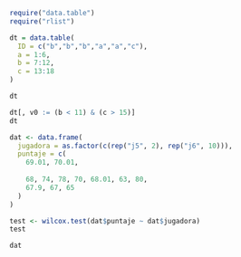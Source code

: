 ```r
require("data.table")
require("rlist")
```

```r
dt = data.table(
  ID = c("b","b","b","a","a","c"),
  a = 1:6,
  b = 7:12,
  c = 13:18
)

dt
```

```r
dt[, v0 := (b < 11) & (c > 15)]
dt
```


```r

dat <- data.frame(
  jugadora = as.factor(c(rep("j5", 2), rep("j6", 10))),
  puntaje = c(
    69.01, 70.01,
    
    68, 74, 78, 70, 68.01, 63, 80,
    67.9, 67, 65
  )
)

test <- wilcox.test(dat$puntaje ~ dat$jugadora)
test
```

```r
dat
```

